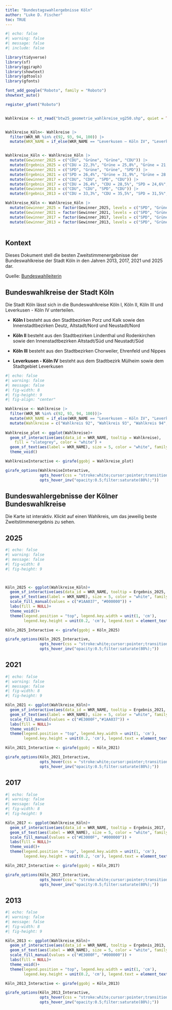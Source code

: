 ```yaml
---
title: "Bundestagswahlergebnisse Köln"
author: "Luke D. Fischer"
toc: TRUE
---
```


```r
#| echo: false
#| warning: false
#| message: false
#| include: false

library(tidyverse)
library(sf)
library(ggiraph)
library(showtext)
library(gdtools)
library(gfonts)

font_add_google("Roboto", family = "Roboto")
showtext_auto()

register_gfont("Roboto")


Wahlkreise <- st_read("btw25_geometrie_wahlkreise_vg250.shp", quiet = TRUE)


Wahlkreise_Köln<- Wahlkreise |> 
  filter(WKR_NR %in% c(92, 93, 94, 100)) |> 
  mutate(WKR_NAME = if_else(WKR_NAME == "Leverkusen – Köln IV", "Leverkusen/Köln IV", WKR_NAME))


Wahlkreise_Köln <- Wahlkreise_Köln |> 
  mutate(Gewinner_2025 = c("CDU", "Grüne", "Grüne", "CDU")) |> 
  mutate(Ergebnis_2025 = c("CDU = 22,3%", "Grüne = 25,8%", "Grüne = 21,8%", "CDU = 24,6%")) |> 
  mutate(Gewinner_2021 = c("SPD", "Grüne", "Grüne", "SPD")) |> 
  mutate(Ergebnis_2021 = c("SPD = 26,4%", "Grüne = 31,9%", "Grüne = 28.8%", "SPD = 29,1%")) |> 
  mutate(Gewinner_2017 = c("CDU", "CDU", "SPD", "CDU")) |> 
  mutate(Ergebnis_2017 = c("CDU = 26,4%", "CDU = 28,5%", "SPD = 24,6%", "CDU = 28,1%")) |> 
  mutate(Gewinner_2013 = c("CDU", "CDU", "SPD", "CDU")) |> 
  mutate(Ergebnis_2013 = c("CDU = 33,3%", "CDU = 35,5%", "SPD = 31,5%", "CDU = 35,6%"))

Wahlkreise_Köln <- Wahlkreise_Köln |> 
  mutate(Gewinner_2025 = factor(Gewinner_2025, levels = c("SPD", "Grüne", "CDU"))) |> 
  mutate(Gewinner_2021 = factor(Gewinner_2021, levels = c("SPD", "Grüne", "CDU"))) |> 
  mutate(Gewinner_2017 = factor(Gewinner_2017, levels = c("SPD", "Grüne", "CDU"))) |> 
  mutate(Gewinner_2013 = factor(Gewinner_2013, levels = c("SPD", "Grüne", "CDU"))) 
  
```

## Kontext

Dieses Dokument stell die besten Zweitstimmenergebnisse der Bundeswahlkreise der Stadt Köln in den Jahren 2013, 2017, 2021 und 2025 dar.

Quelle: [Bundeswahlleiterin](https://www.bundeswahlleiterin.de/bundestagswahlen/2025/ergebnisse/bund-99/land-5/wahlkreis-92.html)

## Bundeswahlkreise der Stadt Köln

Die Stadt Köln lässt sich in die Bundeswahlkreise Köln I, Köln II, Köln III und Leverkusen - Köln IV unterteilen.

-   **Köln I** besteht aus den Stadtbezirken Porz und Kalk sowie den Innenstadtbezirken Deutz, Altstadt/Nord und Neustadt/Nord

-   **Köln II** besteht aus den Stadtbezirken Lindenthal und Rodenkirchen sowie den Innenstadtbezirken Altstadt/Süd und Neustadt/Süd

-   **Köln III** besteht aus den Stadtbezirken Chorweiler, Ehrenfeld und Nippes

-   **Leverkusen - Köln IV** besteht aus dem Stadtbezirk Mülheim sowie dem Stadtgebiet Leverkusen

```r
#| echo: false
#| warning: false
#| message: false
#| fig-width: 8
#| fig-height: 9
#| fig-align: "center"

Wahlkreise <- Wahlkreise |> 
  filter(WKR_NR %in% c(92, 93, 94, 100))|> 
  mutate(WKR_NAME = if_else(WKR_NAME == "Leverkusen – Köln IV", "Leverkusen/Köln IV", WKR_NAME)) |> 
  mutate(Wahlkreise = c("Wahlkreis 92", "Wahlkreis 93", "Wahlkreis 94", "Wahlkreis 100"))
  
Wahlkreise_plot <- ggplot(Wahlkreise)+ 
  geom_sf_interactive(aes(data_id = WKR_NAME, tooltip = Wahlkreise),
    fill = "slategrey", color = "white") +
  geom_sf_text(aes(label = WKR_NAME), size = 5, color = "white", family = "Roboto") +
  theme_void()

WahlkreiseInteractive <- girafe(ggobj = Wahlkreise_plot)

girafe_options(WahlkreiseInteractive, 
               opts_hover(css = "stroke:white;cursor:pointer;transition: all 0.3s ease;"), 
               opts_hover_inv("opacity:0.5;filter:saturate(80%);"))

```

## Bundeswahlergebnisse der Kölner Bundeswahlkreise

Die Karte ist interaktiv. Klickt auf einen Wahlkreis, um das jeweilig beste Zweitstimmenergebnis zu sehen.

::: {.panel-tabset .nav-pills}
## 2025

```r
#| echo: false
#| warning: false
#| message: false
#| fig-width: 8
#| fig-height: 9



Köln_2025 <- ggplot(Wahlkreise_Köln)+ 
  geom_sf_interactive(aes(data_id = WKR_NAME, tooltip = Ergebnis_2025, fill = Gewinner_2025), color = "white") +
  geom_sf_text(aes(label = WKR_NAME), size = 5, color = "white", family = "Roboto") +
  scale_fill_manual(values = c("#1AA037", "#000000")) +
  labs(fill = NULL)+
  theme_void()+
  theme(legend.position = "top", legend.key.width = unit(1, 'cm'), 
        legend.key.height = unit(0.2, 'cm'), legend.text = element_text(size = 12, family = "Roboto"))

Köln_2025_Interactive <- girafe(ggobj = Köln_2025)

girafe_options(Köln_2025_Interactive, 
               opts_hover(css = "stroke:white;cursor:pointer;transition: all 0.3s ease;"), 
               opts_hover_inv("opacity:0.5;filter:saturate(80%);"))

```

## 2021

```r
#| echo: false
#| warning: false
#| message: false
#| fig-width: 8
#| fig-height: 9

Köln_2021 <- ggplot(Wahlkreise_Köln)+ 
  geom_sf_interactive(aes(data_id = WKR_NAME, tooltip = Ergebnis_2021, fill = Gewinner_2021), color = "white") +
  geom_sf_text(aes(label = WKR_NAME), size = 5, color = "white", family = "Roboto") +
  scale_fill_manual(values = c("#E3000F","#1AA037")) +
  labs(fill = NULL)+
  theme_void()+
  theme(legend.position = "top", legend.key.width = unit(1, 'cm'), 
        legend.key.height = unit(0.2, 'cm'), legend.text = element_text(size = 12, family = "Roboto"))

Köln_2021_Interactive <- girafe(ggobj = Köln_2021)

girafe_options(Köln_2021_Interactive, 
               opts_hover(css = "stroke:white;cursor:pointer;transition: all 0.3s ease;"), 
               opts_hover_inv("opacity:0.5;filter:saturate(80%);"))
```

## 2017

```r
#| echo: false
#| warning: false
#| message: false
#| fig-width: 8
#| fig-height: 9

Köln_2017 <- ggplot(Wahlkreise_Köln)+ 
  geom_sf_interactive(aes(data_id = WKR_NAME, tooltip = Ergebnis_2017, fill = Gewinner_2017), color = "white") +
  geom_sf_text(aes(label = WKR_NAME), size = 5, color = "white", family = "Roboto") +
  scale_fill_manual(values = c("#E3000F", "#000000")) +
  labs(fill = NULL)+
  theme_void()+
  theme(legend.position = "top", legend.key.width = unit(1, 'cm'), 
        legend.key.height = unit(0.2, 'cm'), legend.text = element_text(size = 12, family = "Roboto"))

Köln_2017_Interactive <- girafe(ggobj = Köln_2017)

girafe_options(Köln_2017_Interactive, 
               opts_hover(css = "stroke:white;cursor:pointer;transition: all 0.3s ease;"), 
               opts_hover_inv("opacity:0.5;filter:saturate(80%);"))

```

## 2013

```r
#| echo: false
#| warning: false
#| message: false
#| fig-width: 8
#| fig-height: 9

Köln_2013 <- ggplot(Wahlkreise_Köln)+ 
  geom_sf_interactive(aes(data_id = WKR_NAME, tooltip = Ergebnis_2013, fill = Gewinner_2013), color = "white") +
  geom_sf_text(aes(label = WKR_NAME), size = 5, color = "white", family = "Roboto") +
  scale_fill_manual(values = c("#E3000F", "#000000")) +
  labs(fill = NULL)+
  theme_void()+
  theme(legend.position = "top", legend.key.width = unit(1, 'cm'), 
        legend.key.height = unit(0.2, 'cm'), legend.text = element_text(size = 12, family = "Roboto"))

Köln_2013_Interactive <- girafe(ggobj = Köln_2013)

girafe_options(Köln_2013_Interactive, 
               opts_hover(css = "stroke:white;cursor:pointer;transition: all 0.3s ease;"), 
               opts_hover_inv("opacity:0.5;filter:saturate(80%);"))

```
:::
